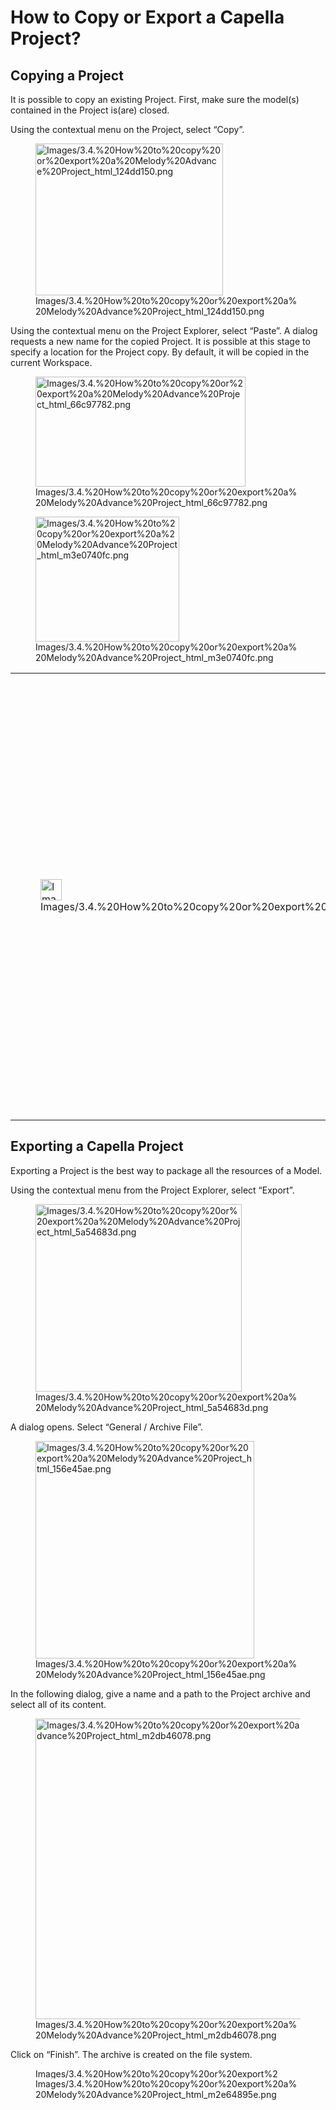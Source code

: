             
= How to Copy or Export a Capella Project? =
 
== Copying a Project ==
 
It is possible to copy an existing Project. First, make sure the model(s) contained in the Project is(are) closed.

 
Using the contextual menu on the Project, select &ldquo;Copy&rdquo;.

 
[[Image:Images/3.4.%20How%20to%20copy%20or%20export%20a%20Melody%20Advance%20Project_html_124dd150.png|300x243px]]

 
Using the contextual menu on the Project Explorer, select &ldquo;Paste&rdquo;. A dialog requests a new name for the copied Project. It is possible at this stage to specify a location for the Project copy. By default, it will be copied in the current Workspace.

 
[[Image:Images/3.4.%20How%20to%20copy%20or%20export%20a%20Melody%20Advance%20Project_html_66c97782.png|336x176px]]

 
[[Image:Images/3.4.%20How%20to%20copy%20or%20export%20a%20Melody%20Advance%20Project_html_m3e0740fc.png|230x200px]]

         
{| border="1"
|-
| 
[[Image:Images/3.4.%20How%20to%20copy%20or%20export%20a%20Melody%20Advance%20Project_html_723ed3f9.png|34x34px]]

 
| 
Having several copies of the same Project in a given workspace or 				several copies of a same Model in a given Project is not 				recommended (especially when Capella is used in an 				Orchestra context, as prerequisite are made given the Project and 				Model names for example).

 
It is 				strongly recommended not to open simultaneously two versions the 				same Model (through different Projects or Folders).

 
|}  
== Exporting a Capella Project ==
 
Exporting a Project is the best way to package all the resources of a Model.

 
Using the contextual menu from the Project Explorer, select &ldquo;Export&rdquo;.

 
[[Image:Images/3.4.%20How%20to%20copy%20or%20export%20a%20Melody%20Advance%20Project_html_5a54683d.png|330x300px]]

 
A dialog opens. Select &ldquo;General / Archive File&rdquo;.

 
[[Image:Images/3.4.%20How%20to%20copy%20or%20export%20a%20Melody%20Advance%20Project_html_156e45ae.png|350x348px]]

 
In the following dialog, give a name and a path to the Project archive and select all of its content.

 
[[Image:Images/3.4.%20How%20to%20copy%20or%20export%20a%20Melody%20Advance%20Project_html_m2db46078.png|554x481px]]

 
Click on &ldquo;Finish&rdquo;. The archive is created on the file system.

 
[[Image:Images/3.4.%20How%20to%20copy%20or%20export%20a%20Melody%20Advance%20Project_html_m2e64895e.png|395x16px]]

   